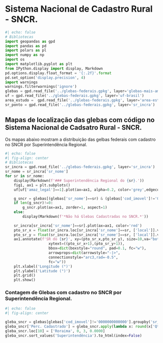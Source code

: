 # Sistema Nacional de Cadastro Rural - SNCR.


```{python}
#| echo: false
# Bibliotecas
import geopandas as gpd
import pandas as pd
import polars as pl
import numpy as np
import os
import matplotlib.pyplot as plt
from IPython.display import display, Markdown
pd.options.display.float_format = '{:.2f}'.format
pd.set_option('display.precision', 4)
import warnings
warnings.filterwarnings('ignore')
glebas = gpd.read_file('../glebas-federais.gpkg', layer='glebas-mais-amazonia')
uf = gpd.read_file('../glebas-federais.gpkg', layer='uf-brasil')
area_estudo =  gpd.read_file('../glebas-federais.gpkg', layer='area-estudo') 
sr_ponto = gpd.read_file('../glebas-federais.gpkg', layer='sr_incra')
```


## Mapas de localização das glebas com código no Sistema Nacional de Cadsatro Rural - SNCR.

Os mapas abaixo mostram a distribuição das gelbas federais com cadastro no SNCR por Superintendência Regional.


```{python}
#| echo: false
#| fig-align: center
# Bibliotecas
sr_incra = gpd.read_file('../glebas-federais.gpkg', layer='sr_incra')
sr_nome = sr_incra['sr_nome']
for sr in sr_nome:
    display(Markdown(f'### Superintendência Regional do {sr}.'))
    fig1, ax1 = plt.subplots()
    uf[uf['amaz_legal']==1].plot(ax=ax1, alpha=0.2, color='grey',edgecolor='black')

    g_sncr = glebas[(glebas['sr_nome']==sr) & (glebas['cod_imovel']!='0000000000000')]
    if len(g_sncr)!=0:
        g_sncr.plot(ax=ax1, zorder=1, aspect=1)
    else:
        display(Markdown(f'*Não há Glebas Cadastradas no SNCR.*'))
        
    sr_incra[sr_incra['sr_nome']==sr].plot(ax=ax1, color='red')
    pto_sr_x = float(sr_incra.loc[sr_incra['sr_nome']==sr, ['local']].values[0][0].split()[0])
    pto_sr_y = float(sr_incra.loc[sr_incra['sr_nome']==sr, ['local']].values[0][0].split()[1])
    ax1.annotate(f'SR do {sr}', xy=(pto_sr_x,pto_sr_y), size=10,va="bottom", ha="left",
                    xytext=((pto_sr_x+1),(pto_sr_y+1)),
                    bbox=dict(boxstyle="round", pad=0.1, fc="w"),
                    arrowprops=dict(arrowstyle="-|>",
                    connectionstyle="arc3,rad=-0.5",
                    fc="w"))
    plt.xlabel('Longitude (°)')
    plt.ylabel('Latitude (°)')
    plt.grid()
    plt.show()
```



### Contagem de Glebas com cadastro no SNCR por Superintendência Regional.

:::{.table-center}
```{python}
#| echo: false
#| fig-align: center

gleba_sncr = glebas[glebas['cod_imovel']!='0000000000000'].groupby('sr_nome').agg({'cod_imovel':'count'}).reset_index().rename(columns={'sr_nome':'Superintendência', 'cod_imovel': 'Qt. SNCR'}).merge(glebas.groupby('sr_nome').agg({'cod_imovel':'count'}).reset_index().rename(columns={'sr_nome':'Superintendência', 'cod_imovel': 'Total'}))
gleba_sncr['Perc. Cadastrado'] = gleba_sncr.apply(lambda x: round(x['Qt. SNCR']/x['Total']*100,2), axis=1)
gleba_sncr.loc[10] = ['Roraima', 0, 3, 0.0000]
gleba_sncr.sort_values('Superintendência').to_html(index=False)

```
:::
